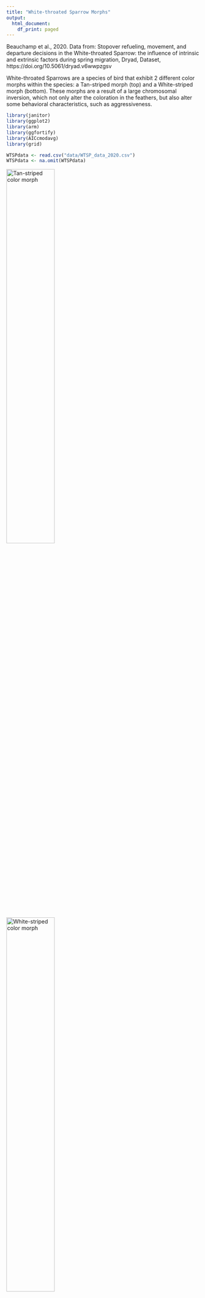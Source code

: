 ```yaml
---
title: "White-throated Sparrow Morphs"
output: 
  html_document:
    df_print: paged
---
```

Beauchamp et al., 2020. Data from: Stopover refueling, movement, and departure decisions in the White-throated Sparrow: the influence of intrinsic and extrinsic factors during spring migration, Dryad, Dataset, https://doi.org/10.5061/dryad.v6wwpzgsv

White-throated Sparrows are a species of bird that exhibit 2 different color morphs within the species: a Tan-striped morph (top) and a White-striped morph (bottom). These morphs are a result of a large chromosomal inversion, which not only alter the coloration in the feathers, but also alter some behavioral characteristics, such as aggressiveness. 

```r
library(janitor)
library(ggplot2)
library(arm)
library(ggfortify)
library(AICcmodavg)
library(grid)
```

```r
WTSPdata <- read.csv("data/WTSP_data_2020.csv")
WTSPdata <- na.omit(WTSPdata) 

```

![Tan-striped color morph](images/tanstripe.jpeg){width=50%}
![White-striped color morph](images/whitestripe.jpeg){width=50%}

The white-striped sparrows have been shown to display more aggressive and territorial behaviors, over the tan-striped individuals, including defending food sources like feeders (Kopachena and Falls, 1993). This may imply that white-striped individuals will have a higher fat weight than their more timid tan-striped counterparts.

In order to analyze this, I ran a binomial generalized-mixed model to look at the relationship between the amount of fat each bird has and the color morph of the bird.

```r
ggplot(WTSPdata, aes(fat, morph)) +
  geom_point() +
  geom_smooth() +
  xlab ("Fat (grams)") +
  ylab ("Color Morph") +
  labs(title="Raw Fit: 1 = White morph, 0 = Tan morph")

```

```r
fit.1 <- glm(morph~fat, data=WTSPdata, binomial(link="logit"))

```

```r
x <- predict(fit.1)
y <- resid(fit.1)
binnedplot(x, y)

```
```r
coef(fit.1)
confint(fit.1)
```

```r
ggplot(WTSPdata, aes(fat, morph)) +
  geom_point() +
  geom_smooth(method="glm", method.args=list(family="binomial"(link="logit"))) + 
  xlab ("Fat (grams)") +
  ylab ("Color Morph")
```

```r
summary(fit.1)
```

In this case, the GLM of the binary White-throated Sparrow data reveals no effect of color morph on the amount of fat a bird may have.

In the model Pr(Bush support) = logit^-1(-1.40 + 0.33 · income), we can divide 0.33/4 to get 0.08: a difference of 1 in income category corresponds to no more than an 8% positive difference in the probability of supporting Bush.


---
title: "Point-Count Data"
output:
  html_document:
    df_print: paged
---

Intro

```r
GRSPdata <- read.csv("data/GRSP_data.csv")
GRSP.glm <- glm(grsp ~ ta_800, data = GRSPdata, family = poisson)
```

```r
ggplot(GRSPdata, aes(ta_800, grsp)) +
  geom_point(size=3) +
  #geom_smooth (method=lm, color="red") + #if you wanted to see the gaussian/identity fit
  stat_smooth(method = glm, method.args = list(family = poisson(link = "log"))) +
  labs(title="GLM, poisson distributed count data") +
  xlab ("Size of grassland (ha)") +
  ylab ("No. of Grasshopper Sparrows Detected")
```
```r
grsplink.glm <- glm(grsp ~ ta_800, data = GRSPdata, family = poisson(link = log))
#this is the same model as above, but all defaults are explicitly reported rather than assumed
```

```r
autoplot(grsplink.glm)
```
```r
anova(grsplink.glm)
```
Because the model is fit with maximum likelihood, we get deviance table. Deviance explained by distance is 2.84 units, unaccounted deviance is 92 and the total deviance (distance + unaccounted) is 149.
```r
summary(grsplink.glm)
```

What does the report tell us?

# look at residual deviance to see if poisson is a good fit

P-value of 0.09 - no sig effect of distance

* coefficient tests: **Wald z-value** to tell us whether the estimate is significantly different from zero. Ratio of the estimate/SE (for body size -0.006/0.004 = -1.67).

* The model is over dispersed (146.6/92.0=).

* AIC: to be used in comparing 'fits' of different nested models (more on this later).

* **We transform the coefficient to make a prediction**; remember that the GLM is predicting the natural logarithm of cancer likelihood over distance. If we want to know how many cancer cases are predicted, we must account for what the link function did.

What is the expected probability of cancer for someone who lives 10km away? ANSWER=e^(-2.422+0.541*5), or 1 and 0.7 for 100km.

```r
exp(-2.422+0.541*5)
```


```r
ggplot(GRSPdata, aes(x = ta_800, y = grsp)) +
geom_point() +
geom_smooth(method = "glm", method.args=list(family="quasipoisson"(link="identity")))+
#geom_smooth(span = 1, colour = "red", se = FALSE) +
xlab("Distance") + ylab("Number of cancer cases") +
  ggtitle("Linear Model = Gaussian Error Structure, Identity Link")
#note negative prediction of fitness below ~3kg.

ggplot(GRSPdata, aes(x = ta_800, y = grsp)) +
geom_point() +
geom_smooth(method="glm", method.args=list(family="poisson"(link="log"))) +
xlab("Distance") + ylab("Number of cancer cases") +
  ggtitle("Linear Model = Poisson Error Structure, Log Link")
```

